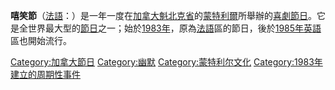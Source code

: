 {{Unreferenced|time=2021-01-16T10:43:46+00:00}}
'''嘻笑節'''（[[法語|法語]]：{{lang|fr|'''Juste pour rire'''}}）是一年一度在[[加拿大|加拿大]][[魁北克省|魁北克省]]的[[蒙特利爾|蒙特利爾]]所舉辦的[[喜劇|喜劇]][[節日|節日]]。它是全世界最大型的[[節日|節日]]之一；始於[[1983年|1983年]]，原為[[法語|法語]]區的節日，後於[[1985年|1985年]][[英語|英語]]區也開始流行。



{{CA-stub}}
{{Holiday-stub}}
{{蒙特利尔地标}}
[[Category:加拿大節日|Category:加拿大節日]]
[[Category:幽默|Category:幽默]]
[[Category:蒙特利尔文化|Category:蒙特利尔文化]]
[[Category:1983年建立的周期性事件|Category:1983年建立的周期性事件]]